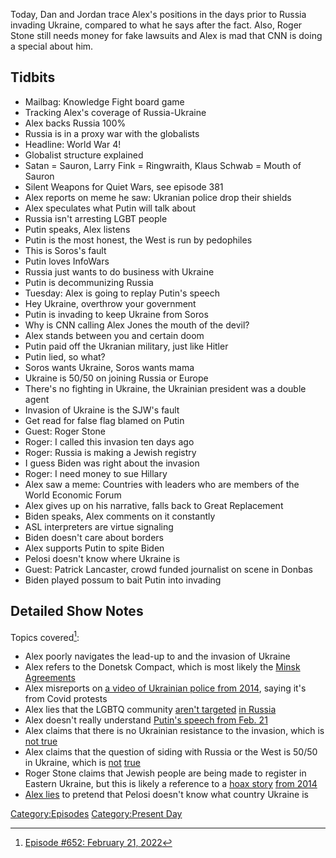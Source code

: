 {{DEFAULTSORT:
    #_EPISODE_0652:February 21-24, 2022
}}{{Episode
    | title             = February 21-24, 2022
    | caption           = [https://knowledgefight.libsyn.com/652-february-21-24-2022 Listen to this episode on Libsyn]
    | episodeNumber     = 652
    | length            = 02:00:01
    | airDate           = February 25, 2022
    | coverageStartDate = February 21, 2022
    | coverageEndDate   = February 24, 2022
    | episodeType       = [[:Category:Present Day|Present Day]]
    | appearance        = [[Larry Fink]], [[Klaus Schwab]], [[Vladimir Putin]], [[George Soros]], [[Roger Stone]], [[Nancy Pelosi]], [[Patrick Lancaster]]
    | previousEpisode   = [[651: February 18, 2022]]
    | nextEpisode       = [[653: February 25, 2022]]
}}

{{Stub}}

Today, Dan and Jordan trace Alex's positions in the days prior to Russia invading Ukraine, compared to what he says after the fact.  Also, Roger Stone still needs money for fake lawsuits and Alex is mad that CNN is doing a special about him.

==Tidbits==

*Mailbag: Knowledge Fight board game
*Tracking Alex's coverage of Russia-Ukraine
*Alex backs Russia 100%
*Russia is in a proxy war with the globalists
*Headline: World War 4!
*Globalist structure explained
*Satan = Sauron, Larry Fink = Ringwraith, Klaus Schwab = Mouth of Sauron
*Silent Weapons for Quiet Wars, see episode 381
*Alex reports on meme he saw: Ukranian police drop their shields
*Alex speculates what Putin will talk about
*Russia isn't arresting LGBT people
*Putin speaks, Alex listens
*Putin is the most honest, the West is run by pedophiles
*This is Soros's fault
*Putin loves InfoWars
*Russia just wants to do business with Ukraine
*Putin is decommunizing Russia
*Tuesday: Alex is going to replay Putin's speech
*Hey Ukraine, overthrow your government
*Putin is invading to keep Ukraine from Soros
*Why is CNN calling Alex Jones the mouth of the devil?
*Alex stands between you and certain doom
*Putin paid off the Ukranian military, just like Hitler
*Putin lied, so what?
*Soros wants Ukraine, Soros wants mama
*Ukraine is 50/50 on joining Russia or Europe
*There's no fighting in Ukraine, the Ukrainian president was a double agent
*Invasion of Ukraine is the SJW's fault
*Get read for false flag blamed on Putin
*Guest: Roger Stone
*Roger: I called this invasion ten days ago
*Roger: Russia is making a Jewish registry
*I guess Biden was right about the invasion
*Roger: I need money to sue Hillary
*Alex saw a meme: Countries with leaders who are members of the World Economic Forum
*Alex gives up on his narrative, falls back to Great Replacement
*Biden speaks, Alex comments on it constantly
*ASL interpreters are virtue signaling
*Biden doesn't care about borders
*Alex supports Putin to spite Biden
*Pelosi doesn't know where Ukraine is
*Guest: Patrick Lancaster, crowd funded journalist on scene in Donbas
*Biden played possum to bait Putin into invading

==Detailed Show Notes==

Topics covered<ref>[https://knowledgefight.com/research/2022/2/25/episode-652-february-21-2022 Episode #652: February 21, 2022]</ref>:

*Alex poorly navigates the lead-up to and the invasion of Ukraine
*Alex refers to the Donetsk Compact, which is most likely the [https://www.ft.com/content/ed40d675-16b3-4a35-a157-b9bf0078b507 Minsk Agreements]
*Alex misreports on [https://www.dailymail.co.uk/news/article-2619860/Pro-Russian-crowd-storms-police-HQ-Ukraine-port.html a video of Ukrainian police from 2014], saying it's from Covid protests
*Alex lies that the LGBTQ community [https://www.reuters.com/article/russia-lgbt-attitudes/feature-arrested-and-harrassed-russias-lgbt-community-fears-crackdown-worsening-idUSL8N1W51TT aren't targeted] [https://www.state.gov/reports/2020-country-reports-on-human-rights-practices/russia/ in Russia]
*Alex doesn't really understand [http://en.kremlin.ru/events/president/news/67828 Putin's speech from Feb. 21]
*Alex claims that there is no Ukrainian resistance to the invasion, which is [https://www.france24.com/en/live-news/20220224-battle-underway-for-airbase-on-kyiv-outskirts not true]
*Alex claims that the question of siding with Russia or the West is 50/50 in Ukraine, which is [https://www.iri.org/wp-content/uploads/2022/02/FOR-RELEASE-2021-November-Survey-of-Residents-of-Ukraine_ENG.pdf not] [https://www.unian.info/society/some-64-of-ukrainians-stand-for-ukraine-s-accession-to-nato-poll-11395534.html true]
*Roger Stone claims that Jewish people are being made to register in Eastern Ukraine, but this is likely a reference to a [https://www.nbcnews.com/storyline/ukraine-crisis/who-behind-letters-ordering-jews-east-ukraine-register-n83926 hoax story] [https://time.com/67272/ukraine-jew-register-donetsk/ from 2014]
*[https://www.speaker.gov/newsroom/22322 Alex lies] to pretend that Pelosi doesn't know what country Ukraine is

[[Category:Episodes]]
[[Category:Present Day]]